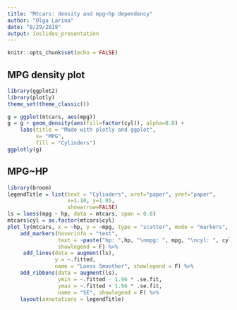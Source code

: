 ```yaml
---
title: "Mtcars: density and mpg~hp dependency"
author: "Olga Larina"
date: "8/29/2019"
output: ioslides_presentation
---
```


```r
knitr::opts_chunk$set(echo = FALSE)
```

## MPG density plot
```r
library(ggplot2)
library(plotly)
theme_set(theme_classic())

g = ggplot(mtcars, aes(mpg))
g = g + geom_density(aes(fill=factor(cyl)), alpha=0.8) + 
    labs(title = "Made with plotly and ggplot",
         x= "MPG",
         fill = "Cylinders")
ggplotly(g)
```

## MPG~HP
```r
library(broom)
legendTitle = list(text = "Cylinders", xref="paper", yref="paper",
                   x=1.10, y=1.05,
                   showarrow=FALSE)
ls = loess(mpg ~ hp, data = mtcars, span = 0.8)
mtcars$cyl = as.factor(mtcars$cyl)
plot_ly(mtcars, x = ~hp, y = ~mpg, type = "scatter", mode = "markers", color = mtcars$cyl) %>%
    add_markers(hoverinfo = "text",
                text = ~paste("hp: ",hp, "\nmpg: ", mpg, "\ncyl: ", cyl, "\n", rownames(mtcars)),
                showlegend = F) %>%
     add_lines(data = augment(ls),
               y = ~.fitted,
               name = "Loess Smoother", showlegend = F) %>%
    add_ribbons(data = augment(ls),
                ymin = ~.fitted - 1.96 * .se.fit,
                ymax = ~.fitted + 1.96 * .se.fit,
                name = "SE", showlegend = F) %>%
    layout(annotations = legendTitle)
```




